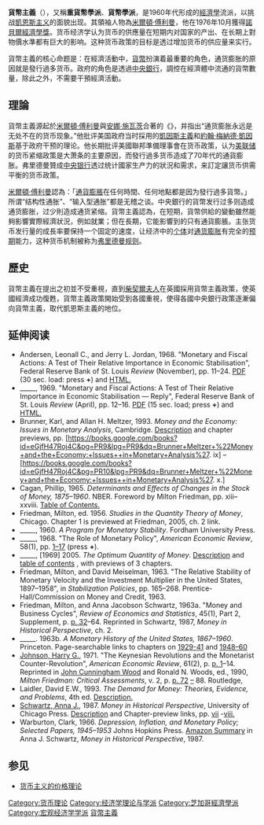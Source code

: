 {{NoteTA
|1=zh-cn:通过;zh-tw:透過;
|2=zh-cn:通过;zh-tw:透過;
}}

'''貨幣主義'''（{{lang-en|'''Monetarism'''}}），又稱'''重貨幣學派'''、'''貨幣學派'''，是1960年代形成的[[經濟學|經濟學]]流派，以挑战[[凱恩斯主义|凱恩斯主义]]的面貌出现。其領袖人物為[[米爾頓·傅利曼|米爾頓·傅利曼]]，他在1976年10月獲得[[諾貝爾經濟學獎|諾貝爾經濟學獎]]。货币经济学认为货币的供應量在短期内对国家的产出、在长期上對物價水準都有巨大的影响。这种货币政策的目标是透过增加货币的供应量来实行。

貨幣主義的核心命题是：在經濟活動中，[[貨幣|貨幣]]扮演着最重要的角色，通货膨胀的原因就是發行過多货币。政府的角色是透過[[中央銀行|中央銀行]]，調控在經濟體中流通的貨幣數量，除此之外，不需要干預經濟活動。

== 理論 ==
貨幣主義源起於[[米爾頓·傅利曼|米爾頓·傅利曼]]與[[安娜·施瓦茨|安娜·施瓦茨]]合著的《{{link-en|美國貨幣史|A Monetary History of the United States}}》，并指出“通货膨胀永远是无处不在的货币现象。”他批评美国政府当时採用的[[凱因斯主義|凱因斯主義]]和[[約翰·梅納德·凱因斯|約翰·梅納德·凱因斯]]基于政府干预的理论。他长期批评美國聯邦準備理事會在货币政策，认为[[美國聯邦準備理事會|美联储]]的货币紧缩政策是大萧条的主要原因，而發行過多货币造成了70年代的通貨膨胀。弗里德曼贊成[[中央银行|中央银行]]透过统计國家生产力的狀況和需求，来訂定讓货币供需平衡的货币政策。

[[米爾頓·傅利曼|米爾頓·傅利曼]]認為：「[[通貨膨脹|通貨膨脹]]在任何時間、任何地點都是因为發行過多貨幣。」所谓“结构性通胀”、“输入型通胀”都是无稽之谈。中央銀行的貨幣发行过多则造成通货膨胀，过少則造成通货紧缩。貨幣主義認為，在短期，貨幣供給的變動雖然能夠影響實際經濟狀況，例如就業；但在長期，它能影響到的只有通貨膨脹。主张货币发行量的成長率要保持一个固定的速度，让经济中的[[个体|个体]]对[[通货膨胀|通货膨胀]]有完全的[[预期效用假说|预期]]能力，这种货币机制被称为[[弗里德曼规则|弗里德曼规则]]。

== 歷史 ==
貨幣主義在提出之初並不受重視，直到[[柴契爾夫人|柴契爾夫人]]在英國採用貨幣主義政策，使英國經濟成功復甦，貨幣主義政策開始受到各國重視，使得各國中央銀行政策逐漸偏向貨幣主義，取代凱恩斯主義的地位。

==延伸阅读==
* Andersen, Leonall C., and Jerry L. Jordan, 1968. "Monetary and Fiscal Actions: A Test of Their Relative Importance in Economic Stabilisation", Federal Reserve Bank of St. Louis ''Review'' (November), pp. 11–24. [http://research.stlouisfed.org/publications/review/86/10/Fiscal_Oct1986.pdf PDF] {{Webarchive|url=https://archive.is/20121205191643/webcache.googleusercontent.com/search?q=cache:RMxJDIAA2OcJ:research.stlouisfed.org/publications/review/86/10/Fiscal_Oct1986.pdf=1&hl=en&ct=clnk&gl=us |date=2012-12-05 }} (30 sec. load: press '''+''') and [http://webcache.googleusercontent.com/search?q=cache:RMxJDIAA2OcJ:research.stlouisfed.org/publications/review/86/10/Fiscal_Oct1986.pdf=1&hl=en&ct=clnk&gl=us HTML.]{{Dead link}}
* _____, 1969. "Monetary and Fiscal Actions: A Test of Their Relative Importance in Economic Stabilisation — Reply", Federal Reserve Bank of St. Louis ''Review'' (April), pp. 12–16. [http://research.stlouisfed.org/publications/review/69/04/Reply_Apr1969.pdf PDF] {{Webarchive|url=https://archive.is/20121201134026/webcache.googleusercontent.com/search?q=cache:v5rx3Ysw_WEJ:research.stlouisfed.org/publications/review/69/04/Reply_Apr1969.pdf=1&hl=en&ct=clnk&gl=us |date=2012-12-01 }} (15 sec. load; press '''+''') and [http://webcache.googleusercontent.com/search?q=cache:v5rx3Ysw_WEJ:research.stlouisfed.org/publications/review/69/04/Reply_Apr1969.pdf=1&hl=en&ct=clnk&gl=us HTML.]{{Dead link}}
* Brunner, Karl, and Allan H. Meltzer, 1993. ''Money and the Economy: Issues in Monetary Analysis'', Cambridge. [https://books.google.com/books?id=eGjfH47Roj4C&dq=Brunner+Meltzer+%22Money+and+the+Economy:+Issues++in+Monetary+Analysis'&source=gbs_summary_s&cad=0 Description] {{Wayback|url=https://books.google.com/books?id=eGjfH47Roj4C&dq=Brunner+Meltzer+%22Money+and+the+Economy:+Issues++in+Monetary+Analysis'&source=gbs_summary_s&cad=0 |date=20200806054333 }} and chapter previews, pp. [https://books.google.com/books?id=eGjfH47Roj4C&pg=PR9&lpg=PR9&dq=Brunner+Meltzer+%22Money+and+the+Economy:+Issues++in+Monetary+Analysis%27. ix] {{Wayback|url=https://books.google.com/books?id=eGjfH47Roj4C&pg=PR9&lpg=PR9&dq=Brunner+Meltzer+%22Money+and+the+Economy:+Issues++in+Monetary+Analysis%27. |date=20200806015331 }}–[https://books.google.com/books?id=eGjfH47Roj4C&pg=PR10&lpg=PR9&dq=Brunner+Meltzer+%22Money+and+the+Economy:+Issues++in+Monetary+Analysis%27. x.] {{Wayback|url=https://books.google.com/books?id=eGjfH47Roj4C&pg=PR10&lpg=PR9&dq=Brunner+Meltzer+%22Money+and+the+Economy:+Issues++in+Monetary+Analysis%27. |date=20200806070853 }}
* Cagan, Phillip, 1965. ''Determinants and Effects of Changes in the Stock of Money, 1875–1960''. NBER. Foreword by Milton Friedman, pp. xiii–xxviii. [https://www.nber.org/books/caga65-1 Table of Contents.] {{Wayback|url=https://www.nber.org/books/caga65-1 |date=20201019222203 }}
* Friedman, Milton, ed. 1956. ''Studies in the Quantity Theory of Money'', Chicago. Chapter 1 is previewed at Friedman, 2005, ch. 2 link.
* _____, 1960. ''A Program for Monetary Stability''. Fordham University Press.
* _____, 1968. "The Role of Monetary Policy", ''American Economic Review'', 58(1), pp. [http://www.nvcc.edu/home/jmin/ReadingStuff/The%20Role%20of%20Monetary%20Policy%20by%20Friedman.pdf 1–17]{{Wayback|url=http://www.nvcc.edu/home/jmin/ReadingStuff/The%20Role%20of%20Monetary%20Policy%20by%20Friedman.pdf |date=20100529152742 }} (press '''+''').
* _____, [1969] 2005. ''The Optimum Quantity of Money''. [https://books.google.com/books?id=XVCgcHQS_nQC Description] {{Wayback|url=https://books.google.com/books?id=XVCgcHQS_nQC |date=20200806063226 }} and [https://books.google.com/books?id=XVCgcHQS_nQC&printsec=frontcover#PPR5,M1 table of contents] {{Wayback|url=https://books.google.com/books?id=XVCgcHQS_nQC&printsec=frontcover#PPR5,M1 |date=20200806063002 }}, with previews of 3 chapters.
* Friedman, Milton, and David Meiselman, 1963. "The Relative Stability of Monetary Velocity and the Investment Multiplier in the United States, 1897–1958", in ''Stabilization Policies'', pp. 165–268. Prentice-Hall/Commission on Money and Credit, 1963.
* Friedman, Milton, and Anna Jacobson Schwartz, 1963a. "Money and Business Cycles", ''Review of Economics and Statistics'', 45(1), Part 2, Supplement, p. [https://www.jstor.org/pss/1927148 p. 32]–64. Reprinted in Schwartz, 1987, ''Money in Historical Perspective'', ch. 2.
* _____. 1963b. ''A Monetary History of the United States, 1867–1960''. Princeton. Page-searchable links to chapters on [https://books.google.com/books?id=Q7J_EUM3RfoC&pg=PR9&lpg=PP1&dq=%22A+Monetary+History+of+the+United+States,+1867-1960%22 1929-41] {{Wayback|url=https://books.google.com/books?id=Q7J_EUM3RfoC&pg=PR9&lpg=PP1&dq=%22A+Monetary+History+of+the+United+States,+1867-1960%22 |date=20200806012701 }} and [https://books.google.com/books?id=Q7J_EUM3RfoC&pg=PR10&lpg=PP1&dq=%22A+Monetary+History+of+the+United+States,+1867-1960%22 1948–60] {{Wayback|url=https://books.google.com/books?id=Q7J_EUM3RfoC&pg=PR10&lpg=PP1&dq=%22A+Monetary+History+of+the+United+States,+1867-1960%22 |date=20200806003906 }}
* [[Harry_Gordon_Johnson|Johnson, Harry G.]], 1971. "The Keynesian Revolutions and the Monetarist Counter-Revolution", ''American Economic Review'', 61(2), p. [https://www.jstor.org/pss/1816968 p. 1]–14. Reprinted in [[John_Cunningham_Wood|John Cunningham Wood]] and Ronald N. Woods, ed., 1990, ''Milton Friedman: Critical Assessments'', v. 2, p. [https://books.google.com/books?hl=en&lr=&id=t4-nLZRU_GAC&oi=fnd&pg=PA72&ots=dO8v2lmxTC&sig=26wPsicAWLPP1jZ04tzl6JI5RMM p. 72] {{Wayback|url=https://books.google.com/books?hl=en&lr=&id=t4-nLZRU_GAC&oi=fnd&pg=PA72&ots=dO8v2lmxTC&sig=26wPsicAWLPP1jZ04tzl6JI5RMM |date=20200805235535 }} [https://books.google.com/books?id=t4-nLZRU_GAC&printsec=frontcover#PPA75,M1 –] {{Wayback|url=https://books.google.com/books?id=t4-nLZRU_GAC&printsec=frontcover#PPA75,M1 |date=20200920180627 }} 88. Routledge,
* Laidler, David E.W., 1993. ''The Demand for Money: Theories, Evidence, and Problems'', 4th ed. [https://www.amazon.co.uk/Demand-Money-Theories-HarperCollins-Economics/dp/0065010981 Description.] {{Wayback|url=https://www.amazon.co.uk/Demand-Money-Theories-HarperCollins-Economics/dp/0065010981 |date=20201023105418 }}
* [[Anna_J._Schwartz|Schwartz, Anna J.]], 1987. ''Money in Historical Perspective'', University of Chicago Press. [https://books.google.com/books?id=Oco-yeAJhaEC Description] {{Wayback|url=https://books.google.com/books?id=Oco-yeAJhaEC |date=20200806020331 }} and Chapter-preview links, pp. [https://books.google.com/books?hl=en&lr=&id=Oco-yeAJhaEC&oi=fnd&pg=PR9&ots=OrduCkNTM8&sig=HYSO9w3KuJTb-ECP0N2hEc1AAqk#PPR7,M1 vii] {{Wayback|url=https://books.google.com/books?hl=en&lr=&id=Oco-yeAJhaEC&oi=fnd&pg=PR9&ots=OrduCkNTM8&sig=HYSO9w3KuJTb-ECP0N2hEc1AAqk#PPR7,M1 |date=20200806015110 }}-[https://books.google.com/books?hl=en&lr=&id=Oco-yeAJhaEC&oi=fnd&pg=PR9&ots=OrduCkNTM8&sig=HYSO9w3KuJTb-ECP0N2hEc1AAqk#PPR8,M1 viii.] {{Wayback|url=https://books.google.com/books?hl=en&lr=&id=Oco-yeAJhaEC&oi=fnd&pg=PR9&ots=OrduCkNTM8&sig=HYSO9w3KuJTb-ECP0N2hEc1AAqk#PPR8,M1 |date=20200806015110 }}
* Warburton, Clark, 1966. ''Depression, Inflation, and Monetary Policy; Selected Papers, 1945–1953'' Johns Hopkins Press. [https://www.amazon.com/gp/product/0801806550 Amazon Summary] in Anna J. Schwartz, ''Money in Historical Perspective'', 1987.

==参见==
* [[货币主义的价格理论|货币主义的价格理论]]

{{经济思想史}}
{{macroeconomics-footer}}
{{Authority control}}

{{DEFAULTSORT:Monetarism}}
[[Category:货币理论|Category:货币理论]]
[[Category:经济学理论与学派|Category:经济学理论与学派]]
[[Category:芝加哥經濟學派|Category:芝加哥經濟學派]]
[[Category:宏观经济学学派|Category:宏观经济学学派]]
[[Category:貨幣主義|]]